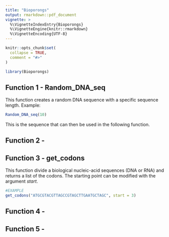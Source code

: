 ```yaml
---
title: "Bioporongs"
output: rmarkdown::pdf_document
vignette: >
  %\VignetteIndexEntry{Bioporongs}
  %\VignetteEngine{knitr::rmarkdown}
  %\VignetteEncoding{UTF-8}
---
```


```r
knitr::opts_chunk$set(
  collapse = TRUE,
  comment = "#>"
)
```

```r
library(Bioporongs)
```

## Function 1 - Random_DNA_seq
This function creates a random DNA sequence with a specific sequence length.
Example:
```r
Random_DNA_seq(10)
```

This is the sequence that can then be used in the following function.

## Function 2 - 

## Function 3 - get_codons

This function divide a biological nucleic-acid sequences (DNA or RNA) and returns a list of the codons. The starting point can be modified with the argument *start*.

```r
#EXAMPLE
get_codons("ATGCGTACGTTAGCCGTAGCTTGAATGCTAGC", start = 3)
```

## Function 4 - 

## Function 5 - 
